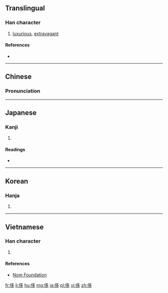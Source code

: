 ==Translingual==

===Han character===
{{Han char|rn=9|rad=人|as=06|sn=8|four=2722<sub>7</sub>|canj=人弓戈弓 (ONIN)|ids=⿰[[亻]][[多]]}}

# [[luxurious]], [[extravagant]]

====References====
* {{Han ref|kx=0101.190|dkj=00583|dj=0215.010|hdz=10151.080|uh=4F88|ud=20360|bh=A8D7|bd=43223}}

----

==Chinese==
{{zh-hanzi-box|[[侈]]}}

===Pronunciation===
{{zh-pron
|m=chǐ
|c=ci2
|mc=y
|oc=y
|ma=
|cat=a
}}

----

==Japanese==

===Kanji===
{{ja-kanji|grade=|rs=人06}}

# {{defn|lang=ja|sort=人06}}

====Readings====
* {{ja-readings|on=[[し]] (shi), [[い]] (i)|kun=[[おごる]] (ogoru)}}

----

==Korean==

===Hanja===
{{ko-hanja|hangeul=치|rv=chi|mr=ch'i}}

# {{defn|lang=ko|sort=人06}}

----

==Vietnamese==

===Han character===
{{vi-hantu|[[xỉ]], [[ẩy]], [[xảy]], [[xí]], [[đứa]], [[xẩy]], [[xi]]|rs=人06}}

# {{defn|lang=vi|sort=人06}}

====References====
*[http://nomfoundation.org/common/nom_details.php?codepoint=4f88 Nom Foundation]

[[fr:侈]]
[[li:侈]]
[[hu:侈]]
[[mg:侈]]
[[ja:侈]]
[[pl:侈]]
[[vi:侈]]
[[zh:侈]]